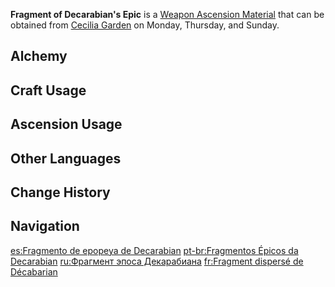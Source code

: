 {{Item Infobox
|id           = 114003
|image        = Item Fragment of Decarabian's Epic.png
|type         = Weapon Ascension Materials
|invCategory  = Character Development Items
|group        = Decarabian Tiles
|rarity       = 4
|description  = [[Andrius]] once declared war upon [[Decarabian]], but failed to even scratch the capital of the Lord of the Tower. If it were not for the song of freedom that shattered the city in an instant, Decarabian's dream would have gone on forever.
|day1         = Monday
|day2         = Thursday
|day3         = Sunday
|source1      = Cecilia Garden
|source2      = [[Alchemy]]
}}
'''Fragment of Decarabian's Epic''' is a [[Weapon Ascension Material]] that can be obtained from [[Cecilia Garden]] on Monday, Thursday, and Sunday.

==Alchemy==
{{Recipe
|type = Crafting
|Debris of Decarabian's City = 3
|Mora = 350
|sort = Debris of Decarabian's City,Mora
}}
==Craft Usage==
{{Craft Usage}}

==Ascension Usage==
{{Ascension Usage}}

==Other Languages==
{{Other Languages
|en      = Fragment of Decarabian's Epic
|zhs     = 高塔孤王的断片
|zhs_rm  = Gāo Tǎ Gū Wáng de Duànpiàn
|zht     = 高塔孤王的斷片
|zht_rm  = Gāo Tǎ Gū Wáng de Duànpiàn
|zh_tl   = Fragment of the Lone King of the High Tower
|ja      = 高塔の王の断片
|ja_rm   = Koutou no Ou no Danpen
|ja_tl   = Fragment of the King of the High Tower
|ko      = 고탑 왕의 조각
|ko_rm   = Gotap Wang-ui Jogak
|ko_tl   = Fragment of the King of the High Tower
|es      = Fragmento de epopeya de Decarabian
|es_tl   = Fragment of Decarabian's Epic
|fr      = Fragment dispersé de Décabarian
|fr_tl   = Scattered Fragment of Decarabian
|ru      = Фрагмент эпоса Декарабиана
|ru_tl   = 
|th      = Fragment of Decarabian's Epic
|vi      = Mảnh Vỡ Tháp Cô Vương
|vi_tl   = 
|de      = Decabarians Palastfragment
|de_tl   = Decarabian's Palace Fragment
|id      = Fragment of Decarabian's Epic
|pt      = Fragmentos Épicos da Decarabian
|pt_tl   = 
}}

==Change History==
{{Change History|1.0}}

==Navigation==
{{Development Item Navbox|Weapon Materials}}

[[es:Fragmento de epopeya de Decarabian]]
[[pt-br:Fragmentos Épicos da Decarabian]]
[[ru:Фрагмент эпоса Декарабиана]]
[[fr:Fragment dispersé de Décabarian]]